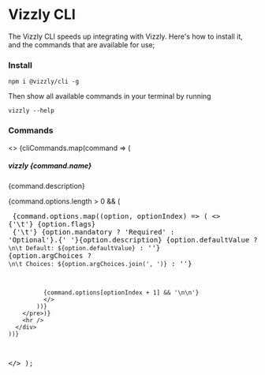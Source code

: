 
# Vizzly CLI

The Vizzly CLI speeds up integrating with Vizzly. Here's how to install it, and the commands that are available for use;

### Install

```
npm i @vizzly/cli -g
```

Then show all available commands in your terminal by running

```
vizzly --help
```

### Commands

  <>
    {cliCommands.map(command => (
      <div>
        <h5 id={command.name}>vizzly {command.name}</h5>
        <p>{command.description}</p>
        {command.options.length > 0 && (<pre>
          {command.options.map((option, optionIndex) => (
            <>
              {'\t'} {option.flags}<br />
              {'\t'} {option.mandatory ? 'Required' : 'Optional'}.{' '}{option.description}
              {option.defaultValue ? `\n\t Default: ${option.defaultValue}` : ''}
              {option.argChoices ? `\n\t Choices: ${option.argChoices.join(', ')}` : ''}

              {command.options[optionIndex + 1] && '\n\n'}
              </>
            ))}
        </pre>)}
        <hr />
      </div>
    ))}
  </>
);

<Commands />

